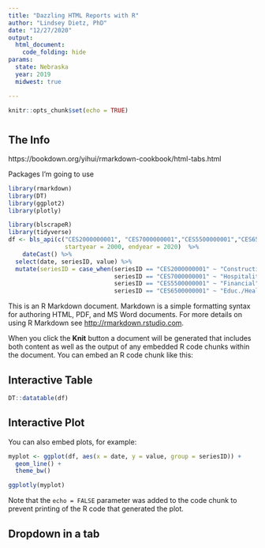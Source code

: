 ```yaml
---
title: "Dazzling HTML Reports with R"
author: "Lindsey Dietz, PhD"
date: "12/27/2020"
output: 
  html_document:
    code_folding: hide
params:
  state: Nebraska
  year: 2019
  midwest: true

---
```


```r
knitr::opts_chunk$set(echo = TRUE)
```

# {.tabset .tabset-pills}

## The Info

https://bookdown.org/yihui/rmarkdown-cookbook/html-tabs.html

Packages I'm going to use

```r
library(rmarkdown)
library(DT)
library(ggplot2)
library(plotly)

```


```r
library(blscrapeR)
library(tidyverse)
df <- bls_api(c("CES2000000001", "CES7000000001","CES5500000001","CES6500000001"),
                startyear = 2000, endyear = 2020)  %>%
    dateCast() %>%
  select(date, seriesID, value) %>%
  mutate(seriesID = case_when(seriesID == "CES2000000001" ~ "Construction",
                              seriesID == "CES7000000001" ~ "Hospitality",
                              seriesID == "CES5500000001" ~ "Financial",
                              seriesID == "CES6500000001" ~ "Educ./Health Services"))

```
This is an R Markdown document. Markdown is a simple formatting syntax for authoring HTML, PDF, and MS Word documents. For more details on using R Markdown see <http://rmarkdown.rstudio.com>.

When you click the **Knit** button a document will be generated that includes both content as well as the output of any embedded R code chunks within the document. You can embed an R code chunk like this:

## Interactive Table

```r
DT::datatable(df)
```

## Interactive Plot

You can also embed plots, for example:

```r
myplot <- ggplot(df, aes(x = date, y = value, group = seriesID)) + 
  geom_line() +
  theme_bw()

ggplotly(myplot)
```

Note that the `echo = FALSE` parameter was added to the code chunk to prevent printing of the R code that generated the plot.

## Dropdown in a tab
